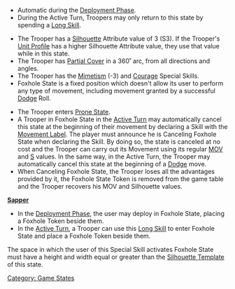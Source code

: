 {{n5-section-game-states}}


{{image | name=fox_hole0.jpg | style=128 }}

{{css_skillbox |black| FOXHOLE STATE }}
{{activation}}
* Automatic during the [[Deployment Phase]].
* During the Active Turn, Troopers may only return to this state by spending a [[Long Skill]].
{{effects}}
* The Trooper has a [[Silhouette]] Attribute value of 3 (S3). If the Trooper's [[Unit Profile]] has a higher Silhouette Attribute value, they use that value while in this state.   
* The Trooper has [[Partial Cover]] in a 360&#730; arc, from all directions and angles.
* The Trooper has the [[Mimetism]] (-3) and [[Courage]] Special Skills.
* Foxhole State is a fixed position which doesn't allow its user to perform any type of movement, including movement granted by a successful [[Dodge]] Roll.

{{cancellation}}
* The Trooper enters [[Prone State]].
* A Trooper in Foxhole State in the [[Active Turn]] may automatically cancel this state at the beginning of their movement by declaring a Skill with the [[Movement Label]]. The player must announce he is Canceling Foxhole State when declaring the Skill. By doing so, the state is canceled at no cost and the Trooper can carry out its Movement using its regular [[MOV]] and [[S]] values. In the same way, in the Active Turn, the Trooper may automatically cancel this state at the beginning of a [[Dodge]] move.
* When Canceling Foxhole State, the Trooper loses all the advantages provided by it, the Foxhole State Token is removed from the game table and the Trooper recovers his MOV and Silhouette values.
{{css_skillbox-end}}


{{see-also}}
'''[[Sapper]]'''
* In the [[Deployment Phase]], the user may deploy in Foxhole State, placing a Foxhole Token beside them.
* In the [[Active Turn]], a Trooper can use this [[Long Skill]] to enter Foxhole State and place a Foxhole Token beside them.
{{see-also-end}}


{{remember}}
The space in which the user of this Special Skill activates Foxhole State must have a height and width equal or greater than the [[Silhouette Template]] of this state.
{{remember-end}}



{{n5-section-game-states}}


[[Category: Game States]]